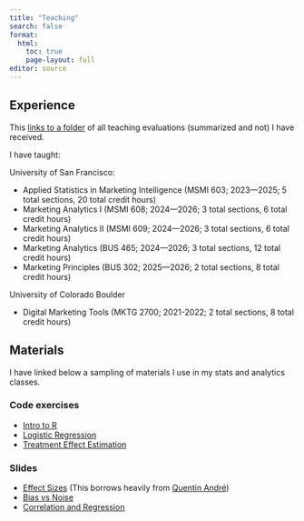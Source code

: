 ```yaml
---
title: "Teaching"
search: false
format:
  html:
    toc: true
    page-layout: full
editor: source
---
```


## Experience

This [links to a folder](https://www.dropbox.com/scl/fo/t1bfk82fxow328r71g1g3/ALdlLah6QMCZ-WGJ7rJLleg?rlkey=yjmitbd8dxvjn9hci8p1u9vyr&st=nuoz2b40&dl=0) of all teaching evaluations (summarized and not) I have received. 

I have taught:

University of San Francisco:

- Applied Statistics in Marketing Intelligence (MSMI 603; 2023—2025; 5 total sections, 20 total credit hours)
- Marketing Analytics I (MSMI 608; 2024—2026; 3 total sections, 6 total credit hours)
- Marketing Analytics II (MSMI 609; 2024—2026; 3 total sections, 6 total credit hours)
- Marketing Analytics (BUS 465; 2024—2026; 3 total sections, 12 total credit hours)
- Marketing Principles (BUS 302; 2025—2026; 2 total sections, 8 total credit hours)

University of Colorado Boulder

- Digital Marketing Tools (MKTG 2700; 2021-2022; 2 total sections, 8 total credit hours)

## Materials

I have linked below a sampling of materials I use in my stats and analytics classes.

### Code exercises

- <a href="teaching/R_pcc.qmd" class="btn btn-yellow" role="button">Intro to R</a>
- <a href="teaching/03 Logistic Regression.qmd" class="btn btn-yellow" role="button">Logistic Regression</a>
- <a href="teaching/04 Treatment Effects.qmd" class="btn btn-yellow" role="button">Treatment Effect Estimation</a>

### Slides

- <a href="teaching/06 effect sizes.qmd" class="btn btn-yellow" role="button">Effect Sizes</a> (This borrows heavily from [Quentin André](https://quentinandre.net/post/a-critical-perspective-on-effect-sizes/))
- <a href="teaching/bias_vs_noise.qmd" class="btn btn-yellow" role="button">Bias vs Noise</a>
- <a href="teaching/03 Correlation and Regression.qmd" class="btn btn-yellow" role="button">Correlation and Regression</a>